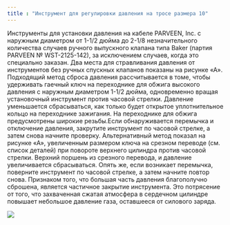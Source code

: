 ```yaml
---
title : "Инструмент для регулировки давления на тросе размера 10"
---
```


Инструменты для установки давления на кабеле PARVEEN, Inc. с наружным диаметром от 1-1/2 дюйма до 2-1/8 незначительного количества случаев ручного выпускного клапана типа Baker (партия PARVEEN № WST-2125-142), за исключением случаев, когда это специально заказан. Два места для стравливания давления от инструментов без ручных спускных клапанов показаны на рисунке «А». Подходящий метод сброса давления рассчитывается в томе, чтобы удерживать гаечный ключ на переходнике для обжига высокого давления с наружным диаметром 1-1/2 дюйма, одновременно вращая установочный инструмент против часовой стрелки. Давление уменьшается сбрасываться, как только будет открытое уплотнительное кольцо на переходнике зажигания. На переходнике для обжига предусмотрены широкие резьбы.Если обнаруживается перемычка и отключение давления, закрутите инструмент по часовой стрелке, а затем снова начните проверку. Альтернативный метод показал на рисунке «А», увеличенным размером ключа на срезном переводе (см. список деталей) при повороте верхнего цилиндра против часовой стрелки. Верхний поршень из срезного перевода, и давление увеличивается сбрасываться. Опять же, если возникает перемычка, поверните инструмент по часовой стрелке, а затем начните повтор снова. Признаком того, что большая часть давления благополучно сброшена, является частичное закрытие инструмента. Это потрясение от того, что захваченная сжатая атмосфера в сердечном цилиндре повышает небольшое давление газа, оставшееся от силового заряда.

<img src="./multi-stage-setting-tool-assembly-instructions.png" />